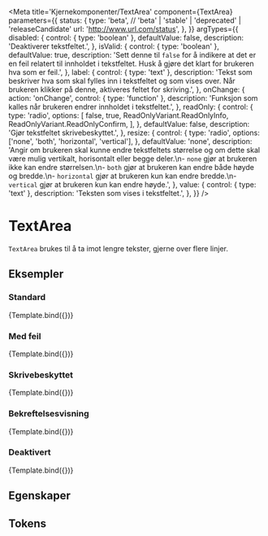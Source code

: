
<Meta
  title='Kjernekomponenter/TextArea'
  component={TextArea}
  parameters={{
    status: {
      type: 'beta', // 'beta' | 'stable' | 'deprecated' | 'releaseCandidate'
      url: 'http://www.url.com/status',
    },
  }}
  argTypes={{
    disabled: {
      control: { type: 'boolean' },
      defaultValue: false,
      description: 'Deaktiverer tekstfeltet.',
    },
    isValid: {
      control: { type: 'boolean' },
      defaultValue: true,
      description:
        'Sett denne til `false` for å indikere at det er en feil relatert til innholdet i tekstfeltet. Husk å gjøre det klart for brukeren hva som er feil.',
    },
    label: {
      control: { type: 'text' },
      description:
        'Tekst som beskriver hva som skal fylles inn i tekstfeltet og som vises over. Når brukeren klikker på denne, aktiveres feltet for skriving.',
    },
    onChange: {
      action: 'onChange',
      control: { type: 'function' },
      description:
        'Funksjon som kalles når brukeren endrer innholdet i tekstfeltet.',
    },
    readOnly: {
      control: {
        type: 'radio',
        options: [
          false,
          true,
          ReadOnlyVariant.ReadOnlyInfo,
          ReadOnlyVariant.ReadOnlyConfirm,
        ],
      },
      defaultValue: false,
      description: 'Gjør tekstfeltet skrivebeskyttet.',
    },
    resize: {
      control: {
        type: 'radio',
        options: ['none', 'both', 'horizontal', 'vertical'],
      },
      defaultValue: 'none',
      description:
        'Angir om brukeren skal kunne endre tekstfeltets størrelse og om dette skal være mulig vertikalt, horisontalt eller begge deler.\n- `none` gjør at brukeren ikke kan endre størrelsen.\n- `both` gjør at brukeren kan endre både høyde og bredde.\n- `horizontal` gjør at brukeren kun kan endre bredde.\n- `vertical` gjør at brukeren kun kan endre høyde.',
    },
    value: {
      control: { type: 'text' },
      description: 'Teksten som vises i tekstfeltet.',
    },
  }}
/>


# TextArea

<BetaBlock />

`TextArea` brukes til å ta imot lengre tekster, gjerne over flere linjer.

## Eksempler

### Standard

<Canvas>
  <Story name='Standard'>{Template.bind({})}</Story>
</Canvas>

### Med feil

<Canvas>
  <Story
    name='Med feil'
    args={{ isValid: false }}
  >
    {Template.bind({})}
  </Story>
</Canvas>

### Skrivebeskyttet

<Canvas>
  <Story
    name='Skrivebeskyttet'
    args={{
      readOnly: ReadOnlyVariant.ReadOnlyInfo,
      value: 'Dette er en skrivebeskyttet tekst.',
    }}
  >
    {Template.bind({})}
  </Story>
</Canvas>

### Bekreftelsesvisning

<Canvas>
  <Story
    name='Bekreftelsesvisning'
    args={{
      readOnly: ReadOnlyVariant.ReadOnlyConfirm,
      value:
        'Dette er en bekreftelsesvisning av en tekst som er skrevet inn i et tekstfelt.',
    }}
  >
    {Template.bind({})}
  </Story>
</Canvas>

### Deaktivert

<Canvas>
  <Story
    name='Deaktivert'
    args={{ disabled: true }}
  >
    {Template.bind({})}
  </Story>
</Canvas>

## Egenskaper

<ArgsTable story='Standard' />

## Tokens

<TokensTable
  jsonKey='component.textarea'
  componentName='textarea'
  showPreview={false}
  description
/>
